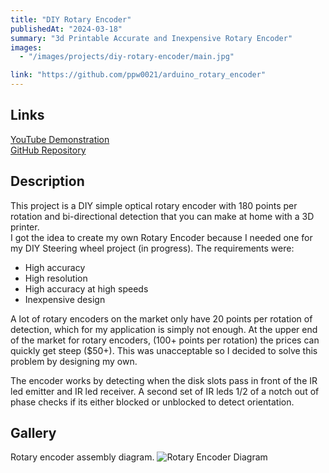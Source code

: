 ```yaml
---
title: "DIY Rotary Encoder"
publishedAt: "2024-03-18"
summary: "3d Printable Accurate and Inexpensive Rotary Encoder"
images:
  - "/images/projects/diy-rotary-encoder/main.jpg"

link: "https://github.com/ppw0021/arduino_rotary_encoder"
---
```


## Links
[YouTube Demonstration](https://youtu.be/daqNxK5K_lY?si=LTv_Ti82yJfRsbe6)  
[GitHub Repository](https://github.com/ppw0021/arduino_rotary_encoder)

## Description
This project is a DIY simple optical rotary encoder with 180 points per rotation and bi-directional detection that you can make at home with a 3D printer.  
I got the idea to create my own Rotary Encoder because I needed one for my DIY Steering wheel project (in progress). The requirements were:
- High accuracy
- High resolution
- High accuracy at high speeds
- Inexpensive design

A lot of rotary encoders on the market only have 20 points per rotation of detection, which for my application is simply not enough. At the upper end of the market for rotary encoders, (100+ points per rotation) the prices can quickly get steep ($50+). This was unacceptable so I decided to solve this problem by designing my own.

The encoder works by detecting when the disk slots pass in front of the IR led emitter and IR led receiver. A second set of IR leds 1/2 of a notch out of phase checks if its either blocked or unblocked to detect orientation.

## Gallery
Rotary encoder assembly diagram.
![Rotary Encoder Diagram](/images/projects/diy-rotary-encoder/diagram.png)